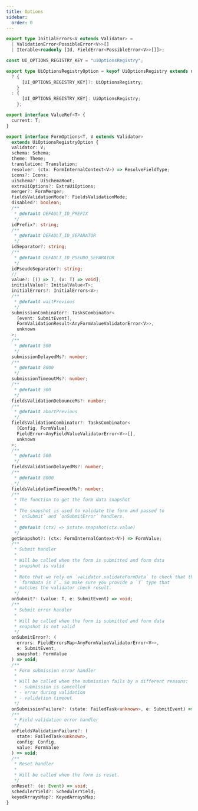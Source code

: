 ```yaml
---
title: Options
sidebar:
  order: 0
---
```


```typescript
export type InitialErrors<V extends Validator> =
  | ValidationError<PossibleError<V>>[]
  | Iterable<readonly [Id, FieldError<PossibleError<V>>[]]>;

const UI_OPTIONS_REGISTRY_KEY = "uiOptionsRegistry";

export type UiOptionsRegistryOption = keyof UiOptionsRegistry extends never
  ? {
      [UI_OPTIONS_REGISTRY_KEY]?: UiOptionsRegistry;
    }
  : {
      [UI_OPTIONS_REGISTRY_KEY]: UiOptionsRegistry;
    };

export interface ValueRef<T> {
  current: T;
}

export interface FormOptions<T, V extends Validator>
  extends UiOptionsRegistryOption {
  validator: V;
  schema: Schema;
  theme: Theme;
  translation: Translation;
  resolver: (ctx: FormInternalContext<V>) => ResolveFieldType;
  icons?: Icons;
  uiSchema?: UiSchemaRoot;
  extraUiOptions?: ExtraUiOptions;
  merger?: FormMerger;
  fieldsValidationMode?: FieldsValidationMode;
  disabled?: boolean;
  /**
   * @default DEFAULT_ID_PREFIX
   */
  idPrefix?: string;
  /**
   * @default DEFAULT_ID_SEPARATOR
   */
  idSeparator?: string;
  /**
   * @default DEFAULT_ID_PSEUDO_SEPARATOR
   */
  idPseudoSeparator?: string;
  //
  value?: [() => T, (v: T) => void];
  initialValue?: InitialValue<T>;
  initialErrors?: InitialErrors<V>;
  /**
   * @default waitPrevious
   */
  submissionCombinator?: TasksCombinator<
    [event: SubmitEvent],
    FormValidationResult<AnyFormValueValidatorError<V>>,
    unknown
  >;
  /**
   * @default 500
   */
  submissionDelayedMs?: number;
  /**
   * @default 8000
   */
  submissionTimeoutMs?: number;
  /**
   * @default 300
   */
  fieldsValidationDebounceMs?: number;
  /**
   * @default abortPrevious
   */
  fieldsValidationCombinator?: TasksCombinator<
    [Config, FormValue],
    FieldError<AnyFieldValueValidatorError<V>>[],
    unknown
  >;
  /**
   * @default 500
   */
  fieldsValidationDelayedMs?: number;
  /**
   * @default 8000
   */
  fieldsValidationTimeoutMs?: number;
  /**
   * The function to get the form data snapshot
   *
   * The snapshot is used to validate the form and passed to
   * `onSubmit` and `onSubmitError` handlers.
   *
   * @default (ctx) => $state.snapshot(ctx.value)
   */
  getSnapshot?: (ctx: FormInternalContext<V>) => FormValue;
  /**
   * Submit handler
   *
   * Will be called when the form is submitted and form data
   * snapshot is valid
   *
   * Note that we rely on `validator.validateFormData` to check that the
   * `formData is T`. So make sure you provide a `T` type that
   * matches the validator check result.
   */
  onSubmit?: (value: T, e: SubmitEvent) => void;
  /**
   * Submit error handler
   *
   * Will be called when the form is submitted and form data
   * snapshot is not valid
   */
  onSubmitError?: (
    errors: FieldErrorsMap<AnyFormValueValidatorError<V>>,
    e: SubmitEvent,
    snapshot: FormValue
  ) => void;
  /**
   * Form submission error handler
   *
   * Will be called when the submission fails by a different reasons:
   * - submission is cancelled
   * - error during validation
   * - validation timeout
   */
  onSubmissionFailure?: (state: FailedTask<unknown>, e: SubmitEvent) => void;
  /**
   * Field validation error handler
   */
  onFieldsValidationFailure?: (
    state: FailedTask<unknown>,
    config: Config,
    value: FormValue
  ) => void;
  /**
   * Reset handler
   *
   * Will be called when the form is reset.
   */
  onReset?: (e: Event) => void;
  schedulerYield?: SchedulerYield;
  keyedArraysMap?: KeyedArraysMap;
}
```
